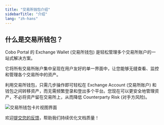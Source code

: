 ```yaml
---
title: "交易所钱包介绍"
sidebarTitle: "介绍"
lang: "zh-hans"
---
```


## 什么是交易所钱包？

Cobo Portal 的 Exchange Wallet (交易所钱包) 是轻松管理多个交易所账户的一站式解决方案。

它将所有交易所账户集中呈现在用户友好的单一界面中，让您能够无缝查看、监控和管理各个交易所中的资产。

利用交易所钱包，只需几步操作即可轻松在 Exchange Account (交易所账户) 和钱包之间转移资产，而无需频繁登录和登出多个平台。您现在可以更安全地管理资产，不必将资产留在交易所上，从而降低 Counterparty Risk (对手方风险)。

<img src="/cn/images/exchange-wallet/card_view_cn.png" className="screenshot_full_screen" alt="交易所钱包卡片视图界面"/>

<Tip>欢迎[提交您的反馈](https://forms.zohopublic.com/cobo/form/DocumentFeedbackForm/formperma/QvLOhxJv1_JMsJ-1dleZ8Itb_7rzN-LtgvsDdxosoVI?referrername=manuals)，帮助我们持续优化文档质量！</Tip>
